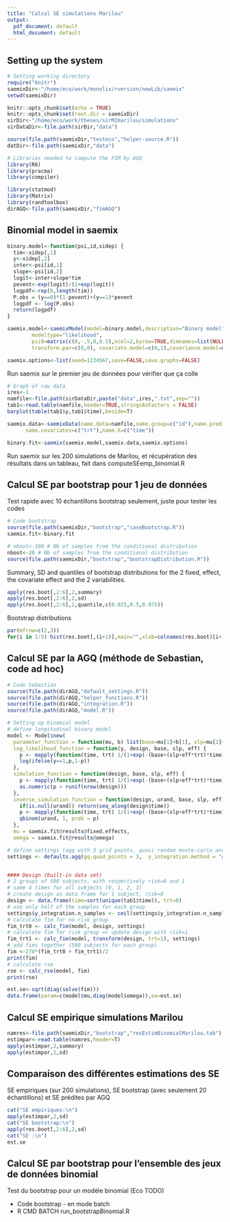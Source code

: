 ```yaml
---
title: "Calcul SE simulations Marilou"
output:
  pdf_document: default
  html_document: default
---
```

  
## Setting up the system
  
```r
# Setting working directory
require("knitr")
saemixDir<-"/home/eco/work/monolix/rversion/newLib/saemix"
setwd(saemixDir)

knitr::opts_chunk$set(echo = TRUE)
knitr::opts_chunk$set(root.dir = saemixDir)
sirDir<-"/home/eco/work/theses/sirM2marilou/simulations"
sirDataDir<-file.path(sirDir,"data")

source(file.path(saemixDir,"testeco","helper-source.R"))
datDir<-file.path(saemixDir,"data")

# Libraries needed to compute the FIM by AGQ
library(R6)
library(pracma)
library(compiler)

library(statmod)
library(Matrix)
library(randtoolbox)
dirAGQ<-file.path(saemixDir,"fimAGQ")

```

## Binomial model in saemix

```r
binary.model<-function(psi,id,xidep) {
  tim<-xidep[,1]
  y<-xidep[,2]
  inter<-psi[id,1]
  slope<-psi[id,2]
  logit<-inter+slope*tim
  pevent<-exp(logit)/(1+exp(logit))
  logpdf<-rep(0,length(tim))
  P.obs = (y==0)*(1-pevent)+(y==1)*pevent
  logpdf <- log(P.obs)
  return(logpdf)
}

saemix.model<-saemixModel(model=binary.model,description="Binary model",
        modeltype="likelihood",
        psi0=matrix(c(0,-.5,0,0.5),ncol=2,byrow=TRUE,dimnames=list(NULL,c("theta1","theta2"))),
        transform.par=c(0,0), covariate.model=c(0,1),covariance.model=matrix(c(1,0,0,1),ncol=2))

saemix.options<-list(seed=1234567,save=FALSE,save.graphs=FALSE)

```

Run saemix sur le premier jeu de données pour vérifier que ça colle

```r
# Graph of raw data
ires<-1
namfile<-file.path(sirDataDir,paste("data",ires,".txt",sep=""))
tab1<-read.table(namfile,header=TRUE,stringsAsFactors = FALSE)
barplot(table(tab1$y,tab1$time),beside=T)

saemix.data<-saemixData(name.data=namfile,name.group=c("id"),name.predictors=c("time","y"), 
      name.covariates=c("trt"),name.X=c("time"))

binary.fit<-saemix(saemix.model,saemix.data,saemix.options)
```

Run saemix sur les 200 simulations de Marilou, et récupération des résultats dans un tableau, fait dans computeSEemp_binomial.R

## Calcul SE par bootstrap pour 1 jeu de données

Test rapide avec 10 échantillons bootstrap seulement, juste pour tester les codes

```r
# Code bootstrap
source(file.path(saemixDir,"bootstrap","caseBootstrap.R"))
saemix.fit<-binary.fit

# nboot<-100 # Nb of samples from the conditional distribution
nboot<-20 # Nb of samples from the conditional distribution
source(file.path(saemixDir,"bootstrap","bootstrapDistribution.R"))

```

Summary, SD and quantiles of bootstrap distributions for the 2 fixed, effect, the covariate effect and the 2 variabilities.

```r

apply(res.boot[,2:6],2,summary)
apply(res.boot[,2:6],2,sd)
apply(res.boot[,2:6],2,quantile,c(0.025,0.5,0.975))
```

Bootstrap distributions

```r
par(mfrow=c(2,3))
for(i in 1:5) hist(res.boot[,(i+1)],main="",xlab=colnames(res.boot)[i+1])
```


## Calcul SE par la AGQ (méthode de Sebastian, code ad hoc)

```r
# Code Sebastian
source(file.path(dirAGQ,"default_settings.R"))
source(file.path(dirAGQ,"helper_functions.R"))
source(file.path(dirAGQ,"integration.R"))
source(file.path(dirAGQ,"model.R"))

# Setting up binomial model
# define longitudinal binary model
model <- Model$new(
  parameter_function = function(mu, b) list(base=mu[1]+b[1], slp=mu[2]+b[2], eff=mu[3]),
  log_likelihood_function = function(y, design, base, slp, eff) {
    p <- mapply(function(time, trt) 1/(1+exp(-(base+(slp+eff*trt)*time))), design$time, design$trt)
    log(ifelse(y==1,p,1-p))
  }, 
  simulation_function = function(design, base, slp, eff) {
    p <- mapply(function(time, trt) 1/(1+exp(-(base+(slp+eff*trt)*time))), design$time, design$trt)
    as.numeric(p > runif(nrow(design)))
  },
  inverse_simulation_function = function(design, urand, base, slp, eff) {
    if(is.null(urand)) return(seq_along(design$time))
    p <- mapply(function(time, trt) 1/(1+exp(-(base+(slp+eff*trt)*time))), design$time, design$trt)
    qbinom(urand, 1, prob = p)
  },
  mu = saemix.fit@results@fixed.effects,
  omega = saemix.fit@results@omega)

# define settings (agq with 3 grid points, quasi random monte-carlo and 500 samples)
settings <- defaults.agq(gq.quad_points = 3,  y_integration.method = "qrmc", y_integration.n_samples = 500,seed = 3257)


#### Design (built-in data set)
# 2 groups of 500 subjects, with respectively risk=0 and 1
# same 4 times for all subjects (0, 1, 2, 3)
# create design as data frame for 1 subject, risk=0
design <- data.frame(time=sort(unique(tab1$time)), trt=0)
# use only half of the samples for each group
settings$y_integration.n_samples <- ceil(settings$y_integration.n_samples/2)
# calculate fim for no risk group
fim_trt0 <- calc_fim(model, design, settings)
# calculate fim for risk group => update design with risk=1
fim_trt1 <- calc_fim(model, transform(design, trt=1), settings)
# add fims together (500 subjects for each group)
fim <-274*(fim_trt0 + fim_trt1)/2
print(fim)
# calculate rse
rse <- calc_rse(model, fim)
print(rse)

est.se<-sqrt(diag(solve(fim)))
data.frame(param=c(model$mu,diag(model$omega)),se=est.se)


```

## Calcul SE empirique simulations Marilou


```r
namres<-file.path(saemixDir,"bootstrap","resEstimBinomialMarilou.tab")
estimpar<-read.table(namres,header=T)
apply(estimpar,2,summary)
apply(estimpar,2,sd)
```

## Comparaison des différentes estimations des SE

SE empiriques (sur 200 simulations), SE bootstrap (avec seulement 20 échantillons) et SE prédites par AGQ
```r
cat("SE empiriques:\n")
apply(estimpar,2,sd)
cat("SE bootstrap:\n")
apply(res.boot[,2:6],2,sd)
cat("SE :\n")
est.se
```

## Calcul SE par bootstrap pour l'ensemble des jeux de données binomial 

Test du bootstrap pour un modèle binomial (Eco TODO)

- Code bootstrap - en mode batch
- R CMD BATCH run_bootstrapBinomial.R 

